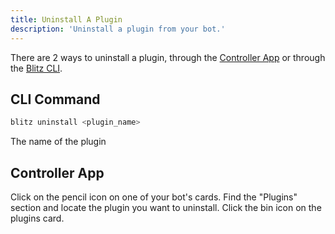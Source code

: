 ```yaml
---
title: Uninstall A Plugin
description: 'Uninstall a plugin from your bot.'
---
```


There are 2 ways to uninstall a plugin, through the [Controller App](/installation/controller) or through the [Blitz CLI](/installation/cli).

## CLI Command

```bash Terminal
blitz uninstall <plugin_name>
```

<ParamField path="plugin_name" type="string" required>
  The name of the plugin
</ParamField>



## Controller App


<Steps>
  <Step title="Edit A Bot">
    Click on the pencil icon on one of your bot's cards.
  </Step>
  <Step title="Find Plugins">
    Find the "Plugins" section and locate the plugin you want to uninstall.
  </Step>
  <Step title="Uninstall">
    Click the bin icon on the plugins card.
  </Step>
</Steps>